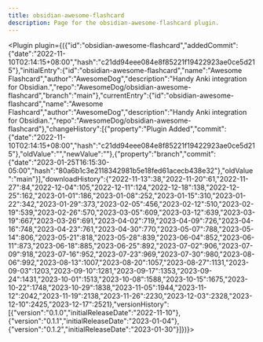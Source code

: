 ---
title: obsidian-awesome-flashcard
description: Page for the obsidian-awesome-flashcard plugin.
---


<Plugin plugin={({"id":"obsidian-awesome-flashcard","addedCommit":{"date":"2022-11-10T02:14:15+08:00","hash":"c21dd94eee084e8f85221f19422923ae0ce5d215"},"initialEntry":{"id":"obsidian-awesome-flashcard","name":"Awesome Flashcard","author":"AwesomeDog","description":"Handy Anki integration for Obsidian.","repo":"AwesomeDog/obsidian-awesome-flashcard","branch":"main"},"currentEntry":{"id":"obsidian-awesome-flashcard","name":"Awesome Flashcard","author":"AwesomeDog","description":"Handy Anki integration for Obsidian.","repo":"AwesomeDog/obsidian-awesome-flashcard"},"changeHistory":[{"property":"Plugin Added","commit":{"date":"2022-11-10T02:14:15+08:00","hash":"c21dd94eee084e8f85221f19422923ae0ce5d215"},"oldValue":"","newValue":""},{"property":"branch","commit":{"date":"2023-01-25T16:15:30-05:00","hash":"80a6b1c3e2118342981b5e18fed61acecb438e32"},"oldValue":"main"}],"downloadHistory":{"2022-11-13":38,"2022-11-20":61,"2022-11-27":84,"2022-12-04":105,"2022-12-11":124,"2022-12-18":138,"2022-12-25":162,"2023-01-01":186,"2023-01-08":252,"2023-01-15":310,"2023-01-22":342,"2023-01-29":373,"2023-02-05":456,"2023-02-12":510,"2023-02-19":539,"2023-02-26":570,"2023-03-05":609,"2023-03-12":639,"2023-03-19":667,"2023-03-26":691,"2023-04-02":719,"2023-04-09":726,"2023-04-16":748,"2023-04-23":761,"2023-04-30":770,"2023-05-07":788,"2023-05-14":806,"2023-05-21":818,"2023-05-28":839,"2023-06-04":852,"2023-06-11":873,"2023-06-18":885,"2023-06-25":892,"2023-07-02":906,"2023-07-09":918,"2023-07-16":952,"2023-07-23":969,"2023-07-30":980,"2023-08-06":992,"2023-08-13":1007,"2023-08-20":1057,"2023-08-27":1131,"2023-09-03":1203,"2023-09-10":1281,"2023-09-17":1353,"2023-09-24":1431,"2023-10-01":1513,"2023-10-08":1588,"2023-10-15":1675,"2023-10-22":1748,"2023-10-29":1838,"2023-11-05":1944,"2023-11-12":2042,"2023-11-19":2138,"2023-11-26":2230,"2023-12-03":2328,"2023-12-10":2425,"2023-12-17":2521},"versionHistory":[{"version":"0.1.0","initialReleaseDate":"2022-11-10"},{"version":"0.1.1","initialReleaseDate":"2023-01-04"},{"version":"0.1.2","initialReleaseDate":"2023-01-30"}]})}></Plugin>